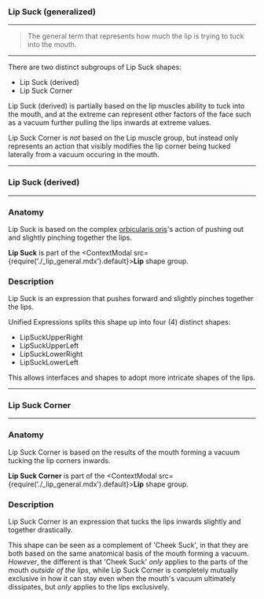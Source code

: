 
### Lip Suck (generalized)

***

> The general term that represents how much the
> lip is trying to tuck into the mouth.

***

There are two distinct subgroups of Lip Suck shapes:

* Lip Suck (derived)
* Lip Suck Corner

Lip Suck (derived) is partially based on the lip muscles ability to tuck into the 
mouth, and at the extreme can represent other factors of the face such as a vacuum 
further pulling the lips inwards at extreme values.

Lip Suck Corner is *not* based on the Lip muscle group, but instead only 
represents an action that visibly modifies the lip corner being tucked laterally 
from a vacuum occuring in the mouth.

***

### Lip Suck (derived)

***

### Anatomy

Lip Suck is based on the complex 
[orbicularis oris](https://en.wikipedia.org/wiki/Orbicularis_oris_muscle)'s 
action of pushing out and slightly pinching together the lips.

**Lip Suck** is part of 
the <ContextModal src={require('./_lip_general.mdx').default}><b>Lip</b></ContextModal> 
shape group. 

### Description

Lip Suck is an expression that pushes forward and slightly pinches together the lips. 

Unified Expressions splits this shape up into four (4) distinct shapes:

* LipSuckUpperRight
* LipSuckUpperLeft
* LipSuckLowerRight
* LipSuckLowerLeft

This allows interfaces and shapes to adopt more intricate shapes of the lips.

***

### Lip Suck Corner

***

### Anatomy

Lip Suck Corner is based on the results of the mouth forming a vacuum tucking the lip corners inwards.

**Lip Suck Corner** is part of 
the <ContextModal src={require('./_lip_general.mdx').default}><b>Lip</b></ContextModal> 
shape group. 

### Description

Lip Suck Corner is an expression that tucks the lips inwards slightly and together drastically.

This shape can be seen as a complement of 'Cheek Suck', in that they are both based on the same 
anatomical basis of the mouth forming a vacuum. *However*, the different is that 'Cheek Suck' *only* 
applies to the parts of the mouth *outside of the lips*, while Lip Suck Corner is completely mutually 
exclusive in how it can stay even when the mouth's vacuum ultimately dissipates, but *only* applies to 
the lips exclusively.